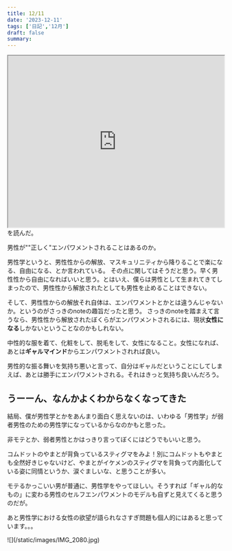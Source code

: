 ```yaml
---
title: 12/11
date: '2023-12-11'
tags: ['日記','12月']
draft: false
summary: 
---
```


<iframe class="note-embed" src="https://note.com/embed/notes/nb03979343114" width="100%"height="400"></iframe><script async src="https://note.com/scripts/embed.js" charset="utf-8"></script>
を読んだ。

男性が""正しく"エンパワメントされることはあるのか。

男性学というと、男性性からの解放、マスキュリニティから降りることで楽になる、自由になる、とか言われている。
その点に関してはそうだと思う。早く男性性から自由になればいいと思う。とはいえ、僕らは男性として生まれてきてしまったので、男性性から解放されたとしても男性を止めることはできない。

そして、男性性からの解放それ自体は、エンパワメントとかとは違うんじゃないか。というのがさっきのnoteの趣旨だったと思う。
さっきのnoteを踏まえて言うなら、男性性から解放されたぼくらがエンパワメントされるには、現状**女性になる**しかないということなのかもしれない。

中性的な服を着て、化粧をして、脱毛をして、女性になること。女性になれば、あとは**ギャルマインド**からエンパワメントされれば良い。

男性的な振る舞いを気持ち悪いと言って、自分はギャルだということにしてしまえば、あとは勝手にエンパワメントされる。それはきっと気持ち良いんだろう。


## うーーん、なんかよくわからなくなってきた
結局、僕が男性学とかをあんまり面白く思えないのは、いわゆる「男性学」が弱者男性のための男性学になっているからなのかもと思った。

非モテとか、弱者男性とかはっきり言ってぼくにはどうでもいいと思う。

コムドットのやまとが背負っているスティグマをみよ！別にコムドットもやまとも全然好きじゃないけど、やまとがイケメンのスティグマを背負って内面化している姿に同情というか、涙ぐましいな、と思うことが多い。

モテるかっこいい男が普通に、男性学をやってほしい。そうすれば「ギャル的なもの」に変わる男性のセルフエンパワメントのモデルも自ずと見えてくると思うのだが。

あと男性学における女性の欲望が語られなさすぎ問題も個人的にはあると思っています。。。

<div class="w-auto h-full">
    ![](/static/images/IMG_2080.jpg)
</div>
